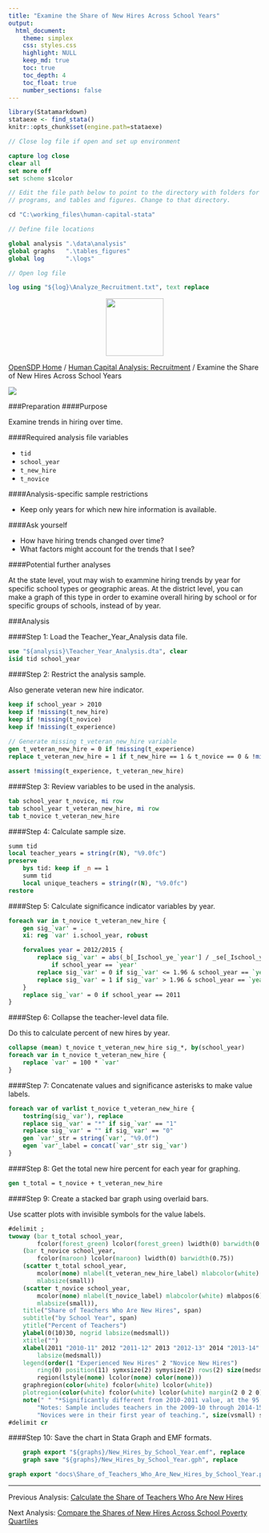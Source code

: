 ---
title: "Examine the Share of New Hires Across School Years"
output: 
  html_document:
    theme: simplex
    css: styles.css
    highlight: NULL
    keep_md: true
    toc: true
    toc_depth: 4
    toc_float: true
    number_sections: false
---


```{r, echo=FALSE, message=FALSE}
library(Statamarkdown)
stataexe <- find_stata()
knitr::opts_chunk$set(engine.path=stataexe)
```

```{stata, collectcode=TRUE, echo=FALSE, results="hide"}
// Close log file if open and set up environment

capture log close
clear all
set more off
set scheme s1color

// Edit the file path below to point to the directory with folders for data, logs,
// programs, and tables and figures. Change to that directory.

cd "C:\working_files\human-capital-stata"

// Define file locations

global analysis ".\data\analysis"
global graphs 	".\tables_figures"
global log 		".\logs"

// Open log file

log using "${log}\Analyze_Recruitment.txt", text replace

```

<div class="navbar navbar-default navbar-fixed-top" id="logo">
<div class="container">
<img src="OpenSDP-Banner_crimson.jpg" style="display: block; margin: 0 auto; height: 115px;">
</div>
</div>

[OpenSDP Home](http://opensdp.github.io) / [Human Capital Analysis: Recruitment](Human_Capital_Analysis_Recruitment.html) / Examine the Share of New Hires Across School Years

![](Share_of_Teachers_Who_Are_New_Hires_by_School_Year.png)

###Preparation
####Purpose

Examine trends in hiring over time.

####Required analysis file variables

 - `tid`
 - `school_year`
 - `t_new_hire`
 - `t_novice`


####Analysis-specific sample restrictions

 - Keep only years for which new hire information is available.


####Ask yourself

 - How have hiring trends changed over time?
 - What factors might account for the trends that I see?


####Potential further analyses

At the state level, yout may wish to exammine hiring trends by year for specific school types or geographic areas. At the district level, you can make a graph of this type in order to examine overall hiring by school or for specific groups of schools, instead of by year.


###Analysis

####Step 1: Load the Teacher_Year_Analysis data file.

```{stata, collectcode=TRUE, results="hide"}
use "${analysis}\Teacher_Year_Analysis.dta", clear
isid tid school_year
```


####Step 2: Restrict the analysis sample.

Also generate veteran new hire indicator.

```{stata, collectcode=TRUE, results="hide"}
keep if school_year > 2010
keep if !missing(t_new_hire)
keep if !missing(t_novice)
keep if !missing(t_experience)
	
// Generate missing t_veteran_new_hire variable
gen t_veteran_new_hire = 0 if !missing(t_experience)
replace t_veteran_new_hire = 1 if t_new_hire == 1 & t_novice == 0 & !missing(t_experience)

assert !missing(t_experience, t_veteran_new_hire)
```


####Step 3: Review variables to be used in the analysis.

```{stata, collectcode=TRUE, results="hide"}
tab school_year t_novice, mi row
tab school_year t_veteran_new_hire, mi row
tab t_novice t_veteran_new_hire
```


####Step 4: Calculate sample size.

```{stata, collectcode=TRUE, results="hide"}
summ tid
local teacher_years = string(r(N), "%9.0fc")
preserve 
	bys tid: keep if _n == 1
	summ tid
	local unique_teachers = string(r(N), "%9.0fc")
restore
```


####Step 5: Calculate significance indicator variables by year.

```{stata, collectcode=TRUE, results="hide"}
foreach var in t_novice t_veteran_new_hire {
	gen sig_`var' = .
	xi: reg `var' i.school_year, robust

	forvalues year = 2012/2015 {
		replace sig_`var' = abs(_b[_Ischool_ye_`year'] / _se[_Ischool_ye_`year']) ///
			if school_year == `year'
		replace sig_`var' = 0 if sig_`var' <= 1.96 & school_year == `year'
		replace sig_`var' = 1 if sig_`var' > 1.96 & school_year == `year'
	}
	replace sig_`var' = 0 if school_year == 2011
}
```


####Step 6: Collapse the teacher-level data file.

Do this to calculate percent of new hires by year.

```{stata, collectcode=TRUE, results="hide"}
collapse (mean) t_novice t_veteran_new_hire sig_*, by(school_year)
foreach var in t_novice t_veteran_new_hire {
	replace `var' = 100 * `var'
}
```


####Step 7: Concatenate values and significance asterisks to make value labels.

```{stata, collectcode=TRUE, results="hide"}
foreach var of varlist t_novice t_veteran_new_hire {
	tostring(sig_`var'), replace
	replace sig_`var' = "*" if sig_`var' == "1"
	replace sig_`var' = "" if sig_`var' == "0"
	gen `var'_str = string(`var', "%9.0f")
	egen `var'_label = concat(`var'_str sig_`var')
}
```


####Step 8: Get the total new hire percent for each year for graphing.

```{stata, collectcode=TRUE, results="hide"}
gen t_total = t_novice + t_veteran_new_hire
```


####Step 9: Create a stacked bar graph using overlaid bars.

Use scatter plots with invisible symbols for the value labels.

```{stata, collectcode=TRUE, results="hide"}
#delimit ;
twoway (bar t_total school_year, 
		fcolor(forest_green) lcolor(forest_green) lwidth(0) barwidth(0.75))
	(bar t_novice school_year, 
		fcolor(maroon) lcolor(maroon) lwidth(0) barwidth(0.75)) 
	(scatter t_total school_year, 
		mcolor(none) mlabel(t_veteran_new_hire_label) mlabcolor(white) mlabpos(6)  
		mlabsize(small)) 
	(scatter t_novice school_year, 
		mcolor(none) mlabel(t_novice_label) mlabcolor(white) mlabpos(6)  
		mlabsize(small)), 
	title("Share of Teachers Who Are New Hires", span) 
	subtitle("by School Year", span) 
	ytitle("Percent of Teachers") 
	ylabel(0(10)30, nogrid labsize(medsmall)) 
	xtitle("") 
	xlabel(2011 "2010-11" 2012 "2011-12" 2013 "2012-13" 2014 "2013-14" 2015 "2014-15", 
		labsize(medsmall)) 
	legend(order(1 "Experienced New Hires" 2 "Novice New Hires")
		ring(0) position(11) symxsize(2) symysize(2) rows(2) size(medsmall) 
		region(lstyle(none) lcolor(none) color(none))) 
	graphregion(color(white) fcolor(white) lcolor(white)) 
	plotregion(color(white) fcolor(white) lcolor(white) margin(2 0 2 0))
	note(" " "*Significantly different from 2010-2011 value, at the 95 percent confidence level."
		"Notes: Sample includes teachers in the 2009-10 through 2014-15 school years, with `teacher_years' teacher years and `unique_teachers' unique teachers." 
		"Novices were in their first year of teaching.", size(vsmall) span);
#delimit cr
```


####Step 10: Save the chart in Stata Graph and EMF formats.

```{stata, collectcode=TRUE, results="hide"}
	graph export "${graphs}/New_Hires_by_School_Year.emf", replace 
	graph save "${graphs}/New_Hires_by_School_Year.gph", replace 
```

```{stata, collectcode=TRUE, echo=FALSE, results="hide"}
graph export "docs\Share_of_Teachers_Who_Are_New_Hires_by_School_Year.png", replace
```

---

Previous Analysis: [Calculate the Share of Teachers Who Are New Hires](Share_of_Teachers_Who_Are_New_Hires.html)

Next Analysis: [Compare the Shares of New Hires Across School Poverty Quartiles](Share_of_Teachers_Who_Are_New_Hires_by_School_Poverty_Level.html)
